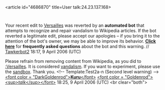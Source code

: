 <article id="4686870" title=User talk:24.23.137.168>
	<talkpage id="4686870" title="User talk:24.23.137.168">

Your recent edit to [[Versailles]] was reverted by an '''automated bot''' that attempts to recognize and repair vandalism to Wikipedia articles. If the bot reverted a legitimate edit, please accept our apologies – if you bring it to the attention of the bot's owner, we may be able to improve its behavior. '''[[User:Tawkerbot2/FAQ|Click here]]''' for '''frequently asked questions''' about the bot and this warning. // [[User:Tawkerbot2|Tawkerbot2]] 18:17, 9 April 2006 (UTC)


Please refrain from removing content from Wikipedia, as you did to [[:Versailles]]. It is considered [[Wikipedia:Vandalism|vandalism]]. If you want to experiment, please use the [[Wikipedia:Sandbox|sandbox]]. Thank you. &lt;!-- Template:Test2a-n (Second level warning) --&gt; [[User:Kuru|&lt;font color = &quot;DarkGoldenrod&quot;&gt;'''Kuru'''&lt;/font&gt;]] [[User talk:Kuru|&lt;font color = &quot;Goldenrod&quot;&gt;&lt;sup&gt;''talk''&lt;/sup&gt;&lt;/font&gt;]] 18:25, 9 April 2006 (UTC) &lt;br clear=&quot;both&quot;&gt;
	</talkpage>
</article>